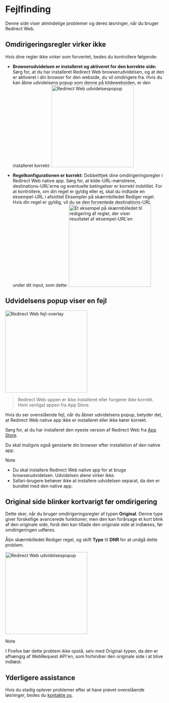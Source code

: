 
# Fejlfinding

Denne side viser almindelige problemer og deres løsninger, når du bruger Redirect Web.

<TOCInline toc={toc} />

## Omdirigeringsregler virker ikke

Hvis dine regler ikke virker som forventet, bedes du kontrollere følgende:

- **Browserudvidelsen er installeret og aktiveret for den korrekte side:** Sørg for, at du har installeret Redirect Web browserudvidelsen, og at den er aktiveret i din browser for den webside, du vil omdirigere fra. Hvis du kan åbne udvidelsens popup som denne på kildewebsiden, er den installeret korrekt:
    <Image src={ExtensionPopup} alt="Redirect Web udvidelsespopup" width="260" hasShadow/>

- **Regelkonfigurationen er korrekt:** Dobbelttjek dine omdirigeringsregler i Redirect Web native app. Sørg for, at kilde-URL-mønstrene, destinations-URL'erne og eventuelle betingelser er korrekt indstillet. For at kontrollere, om din regel er gyldig eller ej, skal du indtaste en eksempel-URL i afsnittet Eksempler på skærmbilledet Rediger regel. Hvis din regel er gyldig, vil du se den forventede destinations-URL under dit input, som dette:
    <Image src={RuleEditExampleResult} alt="Et eksempel på skærmbilledet til redigering af regler, der viser resultatet af eksempel-URL'en" width="260" hasShadow/>

## Udvidelsens popup viser en fejl

<Image src={ErrorOverlay} alt="Redirect Web fejl-overlay" width="260" hasShadow hasRoundedCorners/>

> Redirect Web-appen er ikke installeret eller fungerer ikke korrekt.  
> Hent venligst appen fra App Store.

Hvis du ser ovenstående fejl, når du åbner udvidelsens popup, betyder det, at Redirect Web native app ikke er installeret eller ikke kører korrekt.

Sørg for, at du har installeret den nyeste version af Redirect Web fra [App Store](https://apps.apple.com/app/id1571283503).

Du skal muligvis også genstarte din browser efter installation af den native app.

> [!NOTE]
> * Du skal installere Redirect Web native app for at bruge browserudvidelsen. Udvidelsen alene virker ikke.
> * Safari-brugere behøver ikke at installere udvidelsen separat, da den er bundtet med den native app.

## Original side blinker kortvarigt før omdirigering

Dette sker, når du bruger omdirigeringsregler af typen **Original**. Denne type giver forskellige avancerede funktioner, men den kan forårsage et kort blink af den originale side, fordi den kan tillade den originale side at indlæses, før omdirigeringen udføres.

Åbn skærmbilledet Rediger regel, og skift **Type** til **DNR** for at undgå dette problem.

<Image src={EditRuleDnr} alt="Redirect Web udvidelsespopup" height="260" hasShadow hasRoundedCorners/>

> [!NOTE]
> I Firefox bør dette problem ikke opstå, selv med Original-typen, da den er afhængig af WebRequest API'en, som forhindrer den originale side i at blive indlæst.

## Yderligere assistance

Hvis du stadig oplever problemer efter at have prøvet ovenstående løsninger, bedes du [kontakte os](./contact-us).